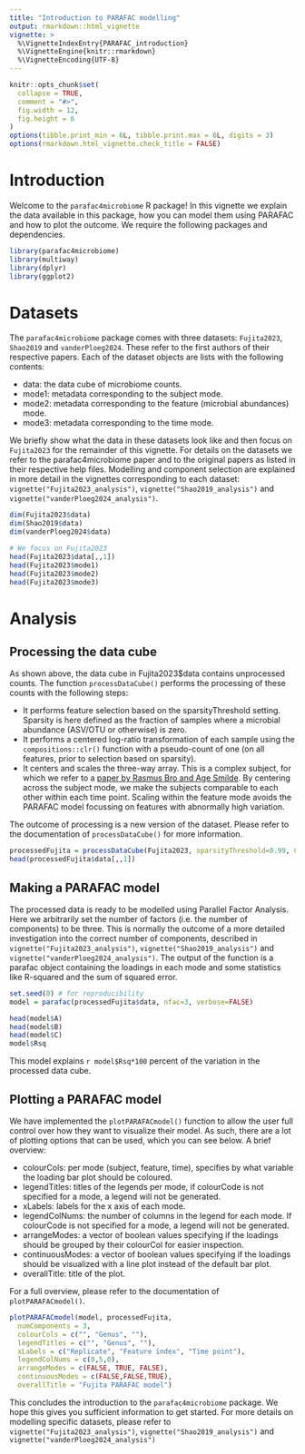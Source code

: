 ```yaml
---
title: "Introduction to PARAFAC modelling"
output: rmarkdown::html_vignette
vignette: >
  %\VignetteIndexEntry{PARAFAC_introduction}
  %\VignetteEngine{knitr::rmarkdown}
  %\VignetteEncoding{UTF-8}
---
```


```r
knitr::opts_chunk$set(
  collapse = TRUE,
  comment = "#>",
  fig.width = 12,
  fig.height = 6
)
options(tibble.print_min = 6L, tibble.print.max = 6L, digits = 3)
options(rmarkdown.html_vignette.check_title = FALSE)
```

# Introduction
Welcome to the `parafac4microbiome` R package! In this vignette we explain the data available in this package, how you can model them using PARAFAC and how to plot the outcome. We require the following packages and dependencies.

```r
library(parafac4microbiome)
library(multiway)
library(dplyr)
library(ggplot2)
```

# Datasets
The `parafac4microbiome` package comes with three datasets: `Fujita2023`, `Shao2019` and `vanderPloeg2024`. These refer to the first authors of their respective papers. Each of the dataset objects are lists with the following contents:

*   data: the data cube of microbiome counts.
*   mode1: metadata corresponding to the subject mode.
*   mode2: metadata corresponding to the feature (microbial abundances) mode.
*   mode3: metadata corresponding to the time mode.

We briefly show what the data in these datasets look like and then focus on `Fujita2023` for the remainder of this vignette. For details on the datasets we refer to the parafac4microbiome paper and to the original papers as listed in their respective help files. Modelling and component selection are explained in more detail in the vignettes corresponding to each dataset: `vignette("Fujita2023_analysis")`, `vignette("Shao2019_analysis")` and `vignette("vanderPloeg2024_analysis")`.

```r
dim(Fujita2023$data)
dim(Shao2019$data)
dim(vanderPloeg2024$data)

# We focus on Fujita2023
head(Fujita2023$data[,,1])
head(Fujita2023$mode1)
head(Fujita2023$mode2)
head(Fujita2023$mode3)
```

# Analysis
## Processing the data cube
As shown above, the data cube in Fujita2023$data contains unprocessed counts. The function `processDataCube()` performs the processing of these counts with the following steps:

*   It performs feature selection based on the sparsityThreshold setting. Sparsity is here defined as the fraction of samples where a microbial abundance (ASV/OTU or otherwise) is zero.
*   It performs a centered log-ratio transformation of each sample using the `compositions::clr()` function with a pseudo-count of one (on all features, prior to selection based on sparsity).
*   It centers and scales the three-way array. This is a complex subject, for which we refer to a [paper by Rasmus Bro and Age Smilde](https://doi.org/10.1002/cem.773). By centering across the subject mode, we make the subjects comparable to each other within each time point. Scaling within the feature mode avoids the PARAFAC model focussing on features with abnormally high variation.

The outcome of processing is a new version of the dataset. Please refer to the documentation of `processDataCube()` for more information.

```r
processedFujita = processDataCube(Fujita2023, sparsityThreshold=0.99, CLR=TRUE, centerMode=1, scaleMode=2)
head(processedFujita$data[,,1])
```

## Making a PARAFAC model
The processed data is ready to be modelled using Parallel Factor Analysis. Here we arbitrarily set the number of factors (i.e. the number of components) to be three. This is normally the outcome of a more detailed investigation into the correct number of components, described in `vignette("Fujita2023_analysis")`, `vignette("Shao2019_analysis")` and `vignette("vanderPloeg2024_analysis")`. The output of the function is a parafac object containing the loadings in each mode and some statistics like R-squared and the sum of squared error.

```r
set.seed(0) # for reproducibility
model = parafac(processedFujita$data, nfac=3, verbose=FALSE)

head(model$A)
head(model$B)
head(model$C)
model$Rsq
```

This model explains `r model$Rsq*100` percent of the variation in the processed data cube.

## Plotting a PARAFAC model
We have implemented the `plotPARAFACmodel()` function to allow the user full control over how they want to visualize their model. As such, there are a lot of plotting options that can be used, which you can see below. A brief overview:

*    colourCols: per mode (subject, feature, time), specifies by what variable the loading bar plot should be coloured.
*    legendTitles: titles of the legends per mode, if colourCode is not specified for a mode, a legend will not be generated.
*    xLabels: labels for the x axis of each mode.
*    legendColNums: the number of columns in the legend for each mode. If colourCode is not specified for a mode, a legend will not be generated.
*    arrangeModes: a vector of boolean values specifying if the loadings should be grouped by their colourCol for easier inspection.
*    continuousModes: a vector of boolean values specifying if the loadings should be visualized with a line plot instead of the default bar plot.
*    overallTitle: title of the plot.

For a full overview, please refer to the documentation of `plotPARAFACmodel()`.

```r
plotPARAFACmodel(model, processedFujita,
  numComponents = 3,
  colourCols = c("", "Genus", ""),
  legendTitles = c("", "Genus", ""),
  xLabels = c("Replicate", "Feature index", "Time point"),
  legendColNums = c(0,5,0),
  arrangeModes = c(FALSE, TRUE, FALSE),
  continuousModes = c(FALSE,FALSE,TRUE),
  overallTitle = "Fujita PARAFAC model")
```

This concludes the introduction to the `parafac4microbiome` package. We hope this gives you sufficient information to get started. For more details on modelling specific datasets, please refer to `vignette("Fujita2023_analysis")`, `vignette("Shao2019_analysis")` and `vignette("vanderPloeg2024_analysis")`
